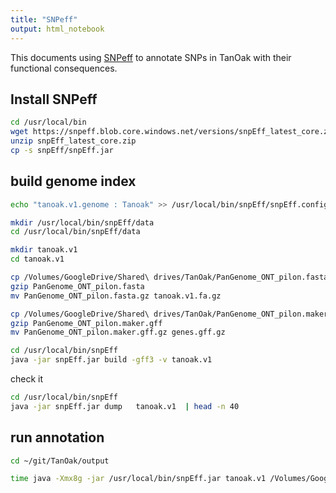 ```yaml
---
title: "SNPeff"
output: html_notebook
---
```


This documents using [SNPeff](https://pcingola.github.io/SnpEff/) to annotate SNPs in TanOak with their functional consequences.

## Install SNPeff

```bash
cd /usr/local/bin
wget https://snpeff.blob.core.windows.net/versions/snpEff_latest_core.zip
unzip snpEff_latest_core.zip
cp -s snpEff/snpEff.jar
```

## build genome index

```bash
echo "tanoak.v1.genome : Tanoak" >> /usr/local/bin/snpEff/snpEff.config

mkdir /usr/local/bin/snpEff/data
cd /usr/local/bin/snpEff/data

mkdir tanoak.v1
cd tanoak.v1

cp /Volumes/GoogleDrive/Shared\ drives/TanOak/PanGenome_ONT_pilon.fasta ./
gzip PanGenome_ONT_pilon.fasta
mv PanGenome_ONT_pilon.fasta.gz tanoak.v1.fa.gz

cp /Volumes/GoogleDrive/Shared\ drives/TanOak/PanGenome_ONT_pilon.maker.gff ./
gzip PanGenome_ONT_pilon.maker.gff
mv PanGenome_ONT_pilon.maker.gff.gz genes.gff.gz

cd /usr/local/bin/snpEff
java -jar snpEff.jar build -gff3 -v tanoak.v1
```


check it

```bash
cd /usr/local/bin/snpEff
java -jar snpEff.jar dump   tanoak.v1  | head -n 40
```

## run annotation

```bash
cd ~/git/TanOak/output

time java -Xmx8g -jar /usr/local/bin/snpEff.jar tanoak.v1 /Volumes/GoogleDrive/Shared\ drives/TanOak/cohort.genotyped.vcf.gz > cohort.genotyped.snpEff.vcf

```



